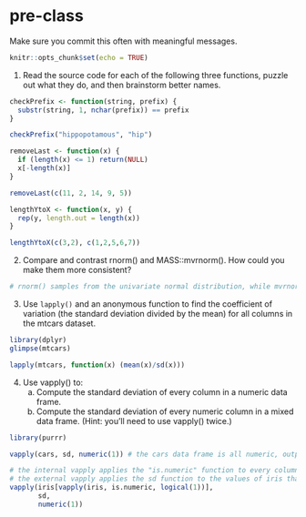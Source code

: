 # pre-class


Make sure you commit this often with meaningful messages. 



```r
knitr::opts_chunk$set(echo = TRUE)
```


1. Read the source code for each of the following three functions, puzzle out what they do, and then brainstorm better names.

```r
checkPrefix <- function(string, prefix) {
  substr(string, 1, nchar(prefix)) == prefix
}

checkPrefix("hippopotamous", "hip") 

removeLast <- function(x) {
  if (length(x) <= 1) return(NULL)
  x[-length(x)]
}

removeLast(c(11, 2, 14, 9, 5))

lengthYtoX <- function(x, y) {
  rep(y, length.out = length(x))
}

lengthYtoX(c(3,2), c(1,2,5,6,7))
```

2. Compare and contrast rnorm() and MASS::mvrnorm(). How could you make them more consistent?

```r
# rnorm() samples from the univariate normal distribution, while mvrnorm() samples from the multivariate normal distribution. rnorm() uses the mean and standard deviation to determine the spread of the distribution, while mvrnorm() uses mu (the population mean) and the variance (which is sd^2 in the univariate case, and is referred to as sigma). I don't believe there is any logical way to make these functions more consistent, as they use the methods appropriate for each. Sigma in the case of mvrnorm() can be a matrix, and needs to be distinguished from the univariate standard deviation. It would possibly be beneficial to refer to mu in mvrnorm() as mean, as it is called in rnorm(). 
```


3. Use `lapply()` and an anonymous function to find the coefficient of variation (the standard deviation divided by the mean) for all columns in the mtcars dataset. 

```r
library(dplyr)
glimpse(mtcars)

lapply(mtcars, function(x) (mean(x)/sd(x)))
```


4. Use vapply() to:
    a. Compute the standard deviation of every column in a numeric data frame.
    b. Compute the standard deviation of every numeric column in a mixed data frame. (Hint: you’ll need to use vapply() twice.)
    
```r
library(purrr)

vapply(cars, sd, numeric(1)) # the cars data frame is all numeric, output the single sd numeric result

# the internal vapply applies the "is.numeric" function to every column of the iris data frame and returns T/F for whether the column is numeric
# the external vapply applies the sd function to the values of iris that return iris[TRUE], and returns the sd result as a single numeric value
vapply(iris[vapply(iris, is.numeric, logical(1))], 
       sd,
       numeric(1))

```
    
